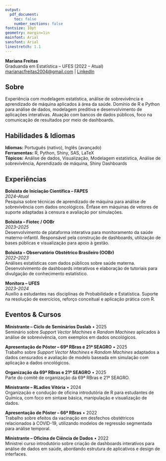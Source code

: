 ```yaml
---
output: 
  pdf_document:
    toc: false
    number_sections: false
fontsize: 10pt
geometry: margin=1in
mainfont: Arial
sansfont: Arial
linestretch: 1.1
---
```


**Mariana Freitas**  
Graduanda em Estatística – UFES (2022 – Atual)  
[marianacfreitas2004@gmail.com](mailto:marianacfreitas2004@gmail.com) | [LinkedIn](https://www.linkedin.com/in/mariana-freitas-680b712b6/)

## Sobre

Experiência com modelagem estatística, análise de sobrevivência e aprendizado de máquina aplicados à área da saúde. Domínio de R e Python para análise de dados, modelagem preditiva e desenvolvimento de aplicações interativas. Atuação com bancos de dados públicos, foco na comunicação de resultados por meio de dashboards.

## Habilidades & Idiomas

**Idiomas:** Português (nativo), Inglês (avançado)  
**Ferramentas:** R, Python, Shiny, SAS, LaTeX  
**Tópicos:** Análise de dados, Visualização, Modelagem estatística, Análise de sobrevivência, Aprendizado de máquina, Shiny Dashboards

## Experiências

**Bolsista de Iniciação Científica – FAPES**  
*2024–Atual*  
Pesquisa sobre técnicas de aprendizado de máquina para análise de sobrevivência com dados oncológicos. Ênfase em máquinas de vetores de suporte adaptadas à censura e avaliação por simulações.

**Bolsista – Fiotec / OOBr**  
*2023–2025*  
Desenvolvimento de plataforma interativa para monitoramento da saúde materno-infantil. Responsável pela construção de dashboards, utilização de bases públicas e visualização para apoio à gestão.

**Bolsista – Observatório Obstétrico Brasileiro (OOBr)**  
*2022–2023*  
Análises estatísticas com dados públicos sobre saúde materna. Desenvolvimento de dashboards interativos e elaboração de tutoriais para divulgação de conhecimento estatístico.

**Monitora – UFES**  
*2023–2024*  
Auxílio a estudantes nas disciplinas de Probabilidade e Estatística. Suporte na resolução de exercícios, reforço conceitual e aplicação prática com R.

## Eventos & Cursos

**Ministrante – Ciclo de Seminários Daslab** • 2025  
Seminário sobre *Support Vector Machines* e *Random Machines* aplicados à análise de sobrevivência, com exemplos em dados oncológicos.

**Apresentação de Pôster – 69ª RBras e 21ª SEAGRO** • 2025  
Trabalho sobre *Support Vector Machines* e *Random Machines* adaptados a dados censurados e avaliação de modelo baseada em simulação com aplicação a dados oncológicos.

**Organização da 69ª RBras e 21ª SEAGRO** • 2025  
Parte do comitê de organização da 69ª RBras e 21ª SEAGRO.

**Ministrante – RLadies Vitória** • 2024  
Organização e condução de oficina introdutória de R para estudantes de Química, com foco em sintaxe básica, manipulação e visualização de dados.

**Apresentação de Pôster – 66ª RBras** • 2022  
Trabalho sobre efeitos da vacinação em desfechos obstétricos relacionados à COVID-19, utilizando modelos de regressão segmentada para análise temporal.

**Ministrante – Oficina de Ciência de Dados** • 2022  
Ministrei curso introdutório sobre criação de dashboards interativos para análise de dados em saúde, abordando estrutura de aplicativos e design de interfaces.
